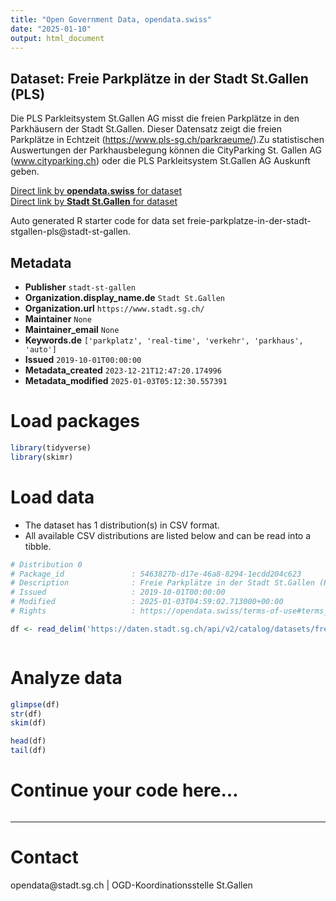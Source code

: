```yaml
---
title: "Open Government Data, opendata.swiss"
date: "2025-01-10"
output: html_document
---
```


## Dataset: Freie Parkplätze in der Stadt St.Gallen (PLS)

Die PLS Parkleitsystem St.Gallen AG misst die freien Parkplätze in den Parkhäusern der Stadt St.Gallen. Dieser Datensatz zeigt die freien Parkplätze in Echtzeit ([https://www.pls-sg.ch/parkraeume/](https://www.pls-sg.ch/parkraeume/)).Zu statistischen Auswertungen der Parkhausbelegung können die CityParking St. Gallen AG ([www.cityparking.ch](http://www.cityparking.ch)) oder die PLS Parkleitsystem St.Gallen AG Auskunft geben.

[Direct link by **opendata.swiss** for dataset](https://opendata.swiss/de/dataset/freie-parkplatze-in-der-stadt-st-gallen-pls)<br>
[Direct link by **Stadt St.Gallen** for dataset](https://daten.stadt.sg.ch/explore/dataset/freie-parkplatze-in-der-stadt-stgallen-pls/)

Auto generated R starter code for data set freie-parkplatze-in-der-stadt-stgallen-pls@stadt-st-gallen.

## Metadata

- **Publisher** `stadt-st-gallen`
- **Organization.display_name.de** `Stadt St.Gallen`
- **Organization.url** `https://www.stadt.sg.ch/`
- **Maintainer** `None`
- **Maintainer_email** `None`
- **Keywords.de** `['parkplatz', 'real-time', 'verkehr', 'parkhaus', 'auto']`
- **Issued** `2019-10-01T00:00:00`
- **Metadata_created** `2023-12-21T12:47:20.174996`
- **Metadata_modified** `2025-01-03T05:12:30.557391`


# Load packages

```r

library(tidyverse)
library(skimr)

```

# Load data

-   The dataset has 1 distribution(s) in CSV format.
-   All available CSV distributions are listed below and can be read into a tibble.

```r

# Distribution 0
# Package_id               : 5463827b-d17e-46a8-8294-1ecdd204c623
# Description              : Freie Parkplätze in der Stadt St.Gallen (PLS) (csv)
# Issued                   : 2019-10-01T00:00:00
# Modified                 : 2025-01-03T04:59:02.713000+00:00
# Rights                   : https://opendata.swiss/terms-of-use#terms_by

df <- read_delim('https://daten.stadt.sg.ch/api/v2/catalog/datasets/freie-parkplatze-in-der-stadt-stgallen-pls/exports/csv?use_labels=true')



```

# Analyze data

```r

glimpse(df)
str(df)
skim(df)

head(df)
tail(df)

```

# Continue your code here...

```r

```

------------------------------------------------------------------------

# Contact

opendata@stadt.sg.ch | OGD-Koordinationsstelle St.Gallen
